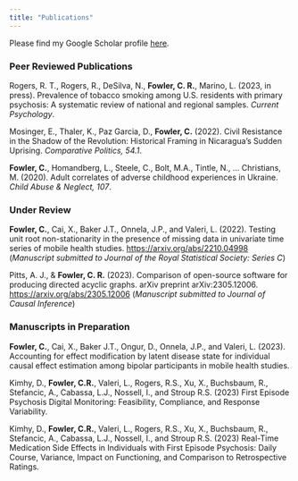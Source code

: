 ```yaml
---
title: "Publications"
---
```


Please find my Google Scholar profile [here](https://scholar.google.com/citations?hl=en&user=ScAs7hoAAAAJ). 

### Peer Reviewed Publications

Rogers, R. T., Rogers, R., DeSilva, N., **Fowler, C. R.**, Marino, L. (2023, in press). Prevalence of tobacco smoking among U.S. residents with primary psychosis: A systematic review of national and regional samples. *Current Psychology*.

Mosinger, E., Thaler, K., Paz Garcia, D., 
**Fowler, C.** (2022). Civil Resistance in the Shadow of the Revolution: Historical Framing in Nicaragua’s Sudden Uprising. *Comparative Politics, 54.1*. 


**Fowler, C.**, Homandberg, L., Steele, C., Bolt, M.A., Tintle, N., ... Christians, M. (2020). Adult correlates of adverse childhood experiences in Ukraine. *Child Abuse \& Neglect, 107*. 


### Under Review

**Fowler, C.**, Cai, X., Baker J.T., Onnela, J.P., and  Valeri, L. (2022). Testing unit
root non-stationarity in the presence of missing data in univariate time series of mobile health studies. [https://arxiv.org/abs/2210.04998](https://arxiv.org/abs/2210.04998) (*Manuscript submitted to Journal of the Royal Statistical Society: Series C*)


Pitts, A. J., \& **Fowler, C. R.** (2023).  Comparison of open-source software for producing directed acyclic graphs. arXiv preprint arXiv:2305.12006.  [https://arxiv.org/abs/2305.12006](https://arxiv.org/abs/2305.12006) (*Manuscript submitted to Journal of Causal Inference*)


### Manuscripts in Preparation

**Fowler, C.**, Cai, X., Baker J.T., Ongur, D., Onnela, J.P.,  and  Valeri, L. (2023). Accounting for effect modification by latent disease state for individual causal effect estimation among bipolar participants in mobile health studies. 


Kimhy, D., **Fowler, C.R.**, Valeri, L., Rogers, R.S., Xu, X., Buchsbaum, R., Stefancic, A., Cabassa, L.J., Nossell, I., and Stroup R.S. (2023) First Episode Psychosis Digital Monitoring: Feasibility, Compliance, and Response Variability.


Kimhy, D., **Fowler, C.R.**, Valeri, L., Rogers, R.S., Xu, X., Buchsbaum, R., Stefancic, A., Cabassa, L.J., Nossell, I., and Stroup R.S. (2023) Real-Time Medication Side Effects in Individuals with First Episode Psychosis: Daily Course, Variance, Impact on Functioning, and Comparison to Retrospective Ratings.


